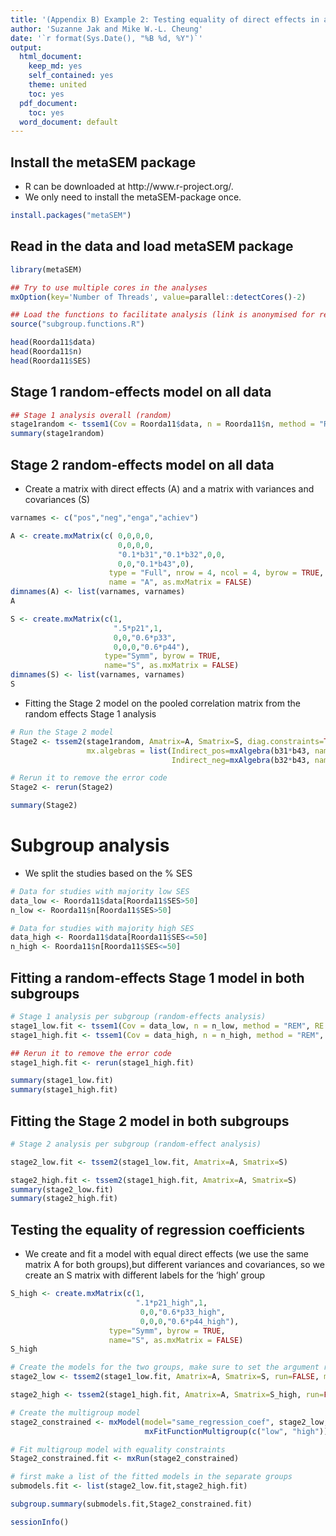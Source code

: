 ```yaml
---
title: '(Appendix B) Example 2: Testing equality of direct effects in a path model (random-effects analysis)'
author: 'Suzanne Jak and Mike W.-L. Cheung'
date: '`r format(Sys.Date(), "%B %d, %Y")`'
output:
  html_document:
    keep_md: yes
    self_contained: yes
    theme: united
    toc: yes
  pdf_document:
    toc: yes
  word_document: default
---
```


## Install the metaSEM package
* R can be downloaded at http://www.r-project.org/.
* We only need to install the metaSEM-package once.
```r
install.packages("metaSEM")
```

## Read in the data and load metaSEM package
```r
library(metaSEM)

## Try to use multiple cores in the analyses
mxOption(key='Number of Threads', value=parallel::detectCores()-2)

## Load the functions to facilitate analysis (link is anonymised for review)
source("subgroup.functions.R")

head(Roorda11$data)
head(Roorda11$n)
head(Roorda11$SES)
```

## Stage 1 random-effects model on all data
```r
## Stage 1 analysis overall (random)
stage1random <- tssem1(Cov = Roorda11$data, n = Roorda11$n, method = "REM", RE.type = "Diag")
summary(stage1random)
```

## Stage 2 random-effects model on all data
* Create a matrix with direct effects (A) and a matrix with variances and covariances (S)

```r
varnames <- c("pos","neg","enga","achiev")

A <- create.mxMatrix(c( 0,0,0,0,
                        0,0,0,0,
                        "0.1*b31","0.1*b32",0,0,
                        0,0,"0.1*b43",0),
                      type = "Full", nrow = 4, ncol = 4, byrow = TRUE,
                      name = "A", as.mxMatrix = FALSE)
dimnames(A) <- list(varnames, varnames)
A

S <- create.mxMatrix(c(1,
                       ".5*p21",1,
                       0,0,"0.6*p33",
                       0,0,0,"0.6*p44"), 
                     type="Symm", byrow = TRUE,
                     name="S", as.mxMatrix = FALSE)
dimnames(S) <- list(varnames, varnames)
S
```

* Fitting the Stage 2 model on the pooled correlation matrix from the random effects Stage 1 analysis

```r
# Run the Stage 2 model
Stage2 <- tssem2(stage1random, Amatrix=A, Smatrix=S, diag.constraints=TRUE, intervals="LB", 
                 mx.algebras = list(Indirect_pos=mxAlgebra(b31*b43, name = "Indirect_pos"),
                                    Indirect_neg=mxAlgebra(b32*b43, name = "Indirect_neg")))

# Rerun it to remove the error code
Stage2 <- rerun(Stage2)

summary(Stage2)
```

# Subgroup analysis
* We split the studies based on the % SES

```r
# Data for studies with majority low SES 
data_low <- Roorda11$data[Roorda11$SES>50]
n_low <- Roorda11$n[Roorda11$SES>50]

# Data for studies with majority high SES
data_high <- Roorda11$data[Roorda11$SES<=50]
n_high <- Roorda11$n[Roorda11$SES<=50]
```

## Fitting a random-effects Stage 1 model in both subgroups

```r
# Stage 1 analysis per subgroup (random-effects analysis)
stage1_low.fit <- tssem1(Cov = data_low, n = n_low, method = "REM", RE.type = "Diag")
stage1_high.fit <- tssem1(Cov = data_high, n = n_high, method = "REM", RE.type = "Diag")

## Rerun it to remove the error code
stage1_high.fit <- rerun(stage1_high.fit)

summary(stage1_low.fit)
summary(stage1_high.fit)
```

## Fitting the Stage 2 model in both subgroups

```r
# Stage 2 analysis per subgroup (random-effect analysis)

stage2_low.fit <- tssem2(stage1_low.fit, Amatrix=A, Smatrix=S)

stage2_high.fit <- tssem2(stage1_high.fit, Amatrix=A, Smatrix=S)
summary(stage2_low.fit)
summary(stage2_high.fit)
```


## Testing the equality of regression coefficients
* We create and fit a model with equal direct effects (we use the same matrix A for both groups),but different variances and covariances, so we create an S matrix with different labels for the 'high' group

```r
S_high <- create.mxMatrix(c(1,
                            ".1*p21_high",1,
                             0,0,"0.6*p33_high",
                             0,0,0,"0.6*p44_high"), 
                      type="Symm", byrow = TRUE,
                      name="S", as.mxMatrix = FALSE)
S_high

# Create the models for the two groups, make sure to set the argument run=FALSE
stage2_low <- tssem2(stage1_low.fit, Amatrix=A, Smatrix=S, run=FALSE, model.name="low")

stage2_high <- tssem2(stage1_high.fit, Amatrix=A, Smatrix=S_high, run=FALSE, model.name="high")

# Create the multigroup model
stage2_constrained <- mxModel(model="same_regression_coef", stage2_low, stage2_high,
                              mxFitFunctionMultigroup(c("low", "high")))

# Fit multigroup model with equality constraints
Stage2_constrained.fit <- mxRun(stage2_constrained)

# first make a list of the fitted models in the separate groups
submodels.fit <- list(stage2_low.fit,stage2_high.fit)

subgroup.summary(submodels.fit,Stage2_constrained.fit)

sessionInfo()
```

